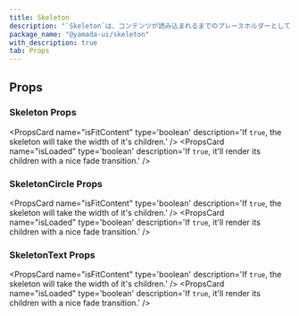 ```yaml
---
title: Skeleton
description: "`Skeleton`は、コンテンツが読み込まれるまでのプレースホルダーとして機能するコンポーネントです。"
package_name: "@yamada-ui/skeleton"
with_description: true
tab: Props
---
```


## Props

### Skeleton Props

<PropsCard name="colorScheme"
type='"whiteAlpha" | "blackAlpha" | "gray" | "zinc" | "neutral" | "stone" | "red" | "rose" | "pink" | "orange" | "amber" | "yellow" | "lime" | "green" | "emerald" | "teal" | "cyan" | "sky" | "blue" | "indigo" | "violet" | "purple" | "fuchsia"'
description='The visual color appearance of the component.' />
<PropsCard name="endColor"
type='UIValue<"link" | "border" | Color | "current" | "whiteAlpha.50" | "whiteAlpha.100" | "whiteAlpha.200" | "whiteAlpha.300" | "whiteAlpha.400" | "whiteAlpha.500" | "whiteAlpha.600" | ... 251 more ... | "danger">'
description='The color at the animation end.' />
<PropsCard name="fadeDuration"
type='string | number'
description='The fadeIn duration in seconds. Requires `isLoaded` toggled to `true` in order to see the transition.' />
<PropsCard name="isFitContent"
type='boolean'
description='If `true`, the skeleton will take the width of it's children.' />
<PropsCard name="isLoaded"
type='boolean'
description='If `true`, it'll render its children with a nice fade transition.' />
<PropsCard name="size"
type='string'
description='The size of the Skeleton.' />
<PropsCard name="speed"
type='string | number'
description='The animation speed in seconds.' />
<PropsCard name="startColor"
type='UIValue<"link" | "border" | Color | "current" | "whiteAlpha.50" | "whiteAlpha.100" | "whiteAlpha.200" | "whiteAlpha.300" | "whiteAlpha.400" | "whiteAlpha.500" | "whiteAlpha.600" | ... 251 more ... | "danger">'
description='The color at the animation start.' />
<PropsCard name="variant"
type='string'
description='The variant of the Skeleton.' />

### SkeletonCircle Props

<PropsCard name="endColor"
type='UIValue<"link" | "border" | Color | "current" | "whiteAlpha.50" | "whiteAlpha.100" | "whiteAlpha.200" | "whiteAlpha.300" | "whiteAlpha.400" | "whiteAlpha.500" | "whiteAlpha.600" | ... 251 more ... | "danger">'
description='The color at the animation end.' />
<PropsCard name="fadeDuration"
type='string | number'
description='The fadeIn duration in seconds. Requires `isLoaded` toggled to `true` in order to see the transition.' />
<PropsCard name="isFitContent"
type='boolean'
description='If `true`, the skeleton will take the width of it's children.' />
<PropsCard name="isLoaded"
type='boolean'
description='If `true`, it'll render its children with a nice fade transition.' />
<PropsCard name="speed"
type='string | number'
description='The animation speed in seconds.' />
<PropsCard name="startColor"
type='UIValue<"link" | "border" | Color | "current" | "whiteAlpha.50" | "whiteAlpha.100" | "whiteAlpha.200" | "whiteAlpha.300" | "whiteAlpha.400" | "whiteAlpha.500" | "whiteAlpha.600" | ... 251 more ... | "danger">'
description='The color at the animation start.' />

### SkeletonText Props

<PropsCard name="endColor"
type='UIValue<"link" | "border" | Color | "current" | "whiteAlpha.50" | "whiteAlpha.100" | "whiteAlpha.200" | "whiteAlpha.300" | "whiteAlpha.400" | "whiteAlpha.500" | "whiteAlpha.600" | ... 251 more ... | "danger">'
description='The color at the animation end.' />
<PropsCard name="fadeDuration"
type='string | number'
description='The fadeIn duration in seconds. Requires `isLoaded` toggled to `true` in order to see the transition.' />
<PropsCard name="isFitContent"
type='boolean'
description='If `true`, the skeleton will take the width of it's children.' />
<PropsCard name="isLoaded"
type='boolean'
description='If `true`, it'll render its children with a nice fade transition.' />
<PropsCard name="speed"
type='string | number'
description='The animation speed in seconds.' />
<PropsCard name="startColor"
type='UIValue<"link" | "border" | Color | "current" | "whiteAlpha.50" | "whiteAlpha.100" | "whiteAlpha.200" | "whiteAlpha.300" | "whiteAlpha.400" | "whiteAlpha.500" | "whiteAlpha.600" | ... 251 more ... | "danger">'
description='The color at the animation start.' />
<PropsCard name="textHeight"
type='UIValue<number | "px" | (string & {}) | "-moz-initial" | "inherit" | "initial" | "revert" | "revert-layer" | "unset" | "sm" | "md" | "lg" | "xl" | "2xl" | "normal" | "1" | "2" | "3" | "4" | ... 53 more ... | "9xl">'
description='The CSS `height` property.' />
